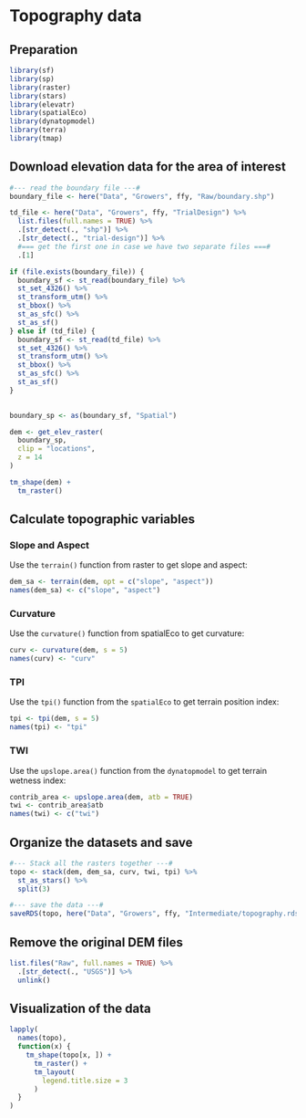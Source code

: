 # Topography data

## Preparation

```r
library(sf)
library(sp)
library(raster)
library(stars)
library(elevatr)
library(spatialEco)
library(dynatopmodel)
library(terra)
library(tmap)
```

## Download elevation data for the area of interest

```r
#--- read the boundary file ---#
boundary_file <- here("Data", "Growers", ffy, "Raw/boundary.shp") 

td_file <- here("Data", "Growers", ffy, "TrialDesign") %>% 
  list.files(full.names = TRUE) %>% 
  .[str_detect(., "shp")] %>% 
  .[str_detect(., "trial-design")] %>% 
  #=== get the first one in case we have two separate files ===#
  .[1]

if (file.exists(boundary_file)) {
  boundary_sf <- st_read(boundary_file) %>%
  st_set_4326() %>%
  st_transform_utm() %>%
  st_bbox() %>%
  st_as_sfc() %>%
  st_as_sf()
} else if (td_file) {
  boundary_sf <- st_read(td_file) %>%
  st_set_4326() %>%
  st_transform_utm() %>%
  st_bbox() %>%
  st_as_sfc() %>%
  st_as_sf()
}
  

boundary_sp <- as(boundary_sf, "Spatial")

dem <- get_elev_raster(
  boundary_sp,
  clip = "locations",
  z = 14
)

```

```r
tm_shape(dem) +
  tm_raster()
```

## Calculate topographic variables

### Slope and Aspect
Use the `terrain()` function from raster to get slope and aspect:

```r
dem_sa <- terrain(dem, opt = c("slope", "aspect"))
names(dem_sa) <- c("slope", "aspect")
```

### Curvature

Use the `curvature()` function from spatialEco to get curvature:

```r
curv <- curvature(dem, s = 5)
names(curv) <- "curv"
```

### TPI

Use the `tpi()` function from the `spatialEco` to get terrain position index:

```r
tpi <- tpi(dem, s = 5)
names(tpi) <- "tpi"
```

### TWI

Use the `upslope.area()` function from the `dynatopmodel` to get terrain wetness index:

```r
contrib_area <- upslope.area(dem, atb = TRUE)
twi <- contrib_area$atb
names(twi) <- c("twi")
```

## Organize the datasets and save

```r
#--- Stack all the rasters together ---#
topo <- stack(dem, dem_sa, curv, twi, tpi) %>%
  st_as_stars() %>%
  split(3)

#--- save the data ---#
saveRDS(topo, here("Data", "Growers", ffy, "Intermediate/topography.rds"))
```

## Remove the original DEM files

```r
list.files("Raw", full.names = TRUE) %>%
  .[str_detect(., "USGS")] %>%
  unlink()
```

## Visualization of the data

```r
lapply(
  names(topo),
  function(x) {
    tm_shape(topo[x, ]) +
      tm_raster() +
      tm_layout(
        legend.title.size = 3
      )
  }
)
```


